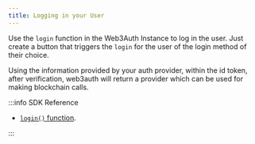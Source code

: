 ```yaml
---
title: Logging in your User
---
```


Use the `login` function in the Web3Auth Instance to log in the user. Just create a button that
triggers the `login` for the user of the login method of their choice.

Using the information provided by your auth provider, within the id token, after verification,
web3auth will return a provider which can be used for making blockchain calls.

:::info SDK Reference

- [`login()` function](/sdk/sfa/sfa-js/usage#logging-in-your-user).

:::
